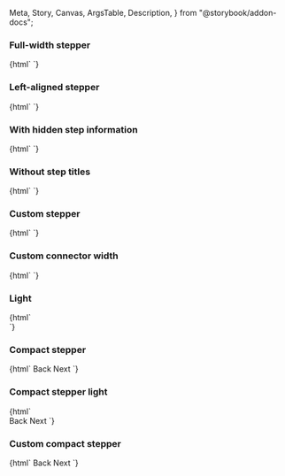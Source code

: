   Meta,
  Story,
  Canvas,
  ArgsTable,
  Description,
} from "@storybook/addon-docs";

<Meta title="Web Components/Stepper" component="ic-stepper" />

<Description markdown={readme} />

<Description markdown={Step} />

### Full-width stepper

<Canvas>
  <Story name="Full-width stepper" parameters={{ loki: { skip: true } }}>
    {html`<ic-stepper>
      <ic-step step-title="Create" step-type="completed"></ic-step>
      <ic-step step-title="Read" step-type="current"></ic-step>
      <ic-step step-title="Update" step-type="active"></ic-step>
      <ic-step step-title="Delete" step-type="disabled"></ic-step>
    </ic-stepper>`}
  </Story>
</Canvas>

### Left-aligned stepper

<Canvas>
  <Story name="Left-aligned stepper">
    {html`<ic-stepper aligned="left">
      <ic-step step-title="Create" step-type="completed"></ic-step>
      <ic-step step-title="Read" step-type="current"></ic-step>
      <ic-step step-title="Update" step-type="active"></ic-step>
      <ic-step step-title="Delete" step-type="disabled"></ic-step>
    </ic-stepper>`}
  </Story>
</Canvas>

### With hidden step information

<Canvas>
  <Story name="With hidden step information">
    {html`<ic-stepper hide-step-info>
      <ic-step step-title="Create" step-type="completed"></ic-step>
      <ic-step step-title="Read" step-type="current"></ic-step>
      <ic-step step-title="Update" step-type="active"></ic-step>
      <ic-step step-title="Delete" step-type="disabled"></ic-step>
    </ic-stepper>`}
  </Story>
</Canvas>

### Without step titles

<Canvas>
  <Story name="Without step titles">
    {html`<ic-stepper>
      <ic-step step-type="completed"></ic-step>
      <ic-step step-type="completed"></ic-step>
      <ic-step step-type="current"></ic-step>
      <ic-step></ic-step>
    </ic-stepper>`}
  </Story>
</Canvas>

### Custom stepper

<Canvas>
  <Story name="Custom stepper">
    {html`<ic-stepper>
      <ic-step step-title="First"></ic-step>
      <ic-step
        step-title="Second With a Very Long Title"
        step-subtitle="Optional subtitle that is long and should wrap"
        step-type="current"
      ></ic-step>
      <ic-step step-title="Third" step-type="disabled"></ic-step>
      <ic-step
        step-title="Fourth title that is long and should wrap"
        step-subtitle="Optional Subtitle"
        step-type="completed"
      ></ic-step>
    </ic-stepper>`}
  </Story>
</Canvas>

### Custom connector width

<Canvas>
  <Story name="Custom connector width">
    {html`<ic-stepper aligned="left" connector-width="200">
      <ic-step step-title="First"></ic-step>
      <ic-step
        step-title="Second With a Very Long Title"
        step-subtitle="Optional subtitle that is long and should wrap"
        step-type="current"
      ></ic-step>
      <ic-step step-title="Third" step-type="disabled"></ic-step>
      <ic-step
        step-title="Fourth title that is long and should wrap"
        step-subtitle="Optional Subtitle"
        step-type="completed"
      ></ic-step>
    </ic-stepper>`}
  </Story>
</Canvas>

### Light

<Canvas>
  <Story name="Light">
    {html`<div style="background-color:#24262b;">
      <ic-stepper appearance="light">
        <ic-step step-title="Create" step-type="completed"></ic-step>
        <ic-step step-title="Read" step-type="current"></ic-step>
        <ic-step step-title="Update" step-type="active"></ic-step>
        <ic-step step-title="Delete" step-type="disabled"></ic-step>
      </ic-stepper>
    </div>`}
  </Story>
</Canvas>

### Compact stepper

<Canvas>
  <Story name="Compact stepper" parameters={{ loki: { skip: true } }}>
    {html`<ic-stepper variant="compact" id="standard-compact-stepper">
        <ic-step step-title="Create"></ic-step>
        <ic-step step-title="Read" step-type="current"></ic-step>
        <ic-step step-title="Update" step-status="optional"></ic-step>
        <ic-step step-title="Delete" step-status="required"></ic-step>
      </ic-stepper>
      <ic-button
        class="back-btn-compact-stepper"
        style="margin-right: var(--ic-space-lg)"
        onclick="toPreviousStep()"
        >Back</ic-button
      >
      <ic-button class="next-btn-compact-stepper" onclick="toNextStep()"
        >Next</ic-button
      >
      <script>
        const compactStepTypes = [
          "active",
          "completed",
          "disabled",
          "completed",
        ];
        const backBtn = document.querySelector(".back-btn-compact-stepper");
        const nextBtn = document.querySelector(".next-btn-compact-stepper");
        const steps = document.querySelectorAll(
          "#standard-compact-stepper > ic-step"
        );
        function toPreviousStep() {
          for (let i = steps.length - 1; i > 0; i--) {
            if (steps[i].stepType === "current") {
              steps[i].stepType = compactStepTypes[i];
              steps[i - 1].stepType = "current";
              i--;
            }
          }
          if (steps[steps.length - 2].stepType === "current") {
            nextBtn.setAttribute("disabled", "false");
          }
          if (steps[0].stepType === "current") {
            backBtn.setAttribute("disabled", "true");
          }
        }
        function toNextStep() {
          for (let i = 0; i < steps.length - 1; i++) {
            if (steps[i].stepType === "current") {
              steps[i].stepType = compactStepTypes[i];
              steps[i + 1].stepType = "current";
              i++;
            }
          }
          if (steps[1].stepType === "current") {
            backBtn.setAttribute("disabled", "false");
          }
          if (steps[steps.length - 1].stepType === "current") {
            nextBtn.setAttribute("disabled", "true");
          }
        }
      </script>`}
  </Story>
</Canvas>

### Compact stepper light

<Canvas>
  <Story name="Compact stepper light" parameters={{ loki: { skip: true } }}>
    {html`<div style="background-color:#24262b;">
        <ic-stepper
          variant="compact"
          id="standard-compact-stepper"
          appearance="light"
        >
          <ic-step step-title="Create"></ic-step>
          <ic-step step-title="Read" step-type="current"></ic-step>
          <ic-step step-title="Update" step-status="optional"></ic-step>
          <ic-step step-title="Delete" step-status="required"></ic-step>
        </ic-stepper>
      </div>
      <ic-button
        class="back-btn-compact-stepper"
        style="margin-right: var(--ic-space-lg)"
        onclick="toPreviousStep()"
        >Back</ic-button
      >
      <ic-button class="next-btn-compact-stepper" onclick="toNextStep()"
        >Next</ic-button
      >
      <script>
        const compactStepTypes = [
          "active",
          "completed",
          "disabled",
          "completed",
        ];
        const backBtn = document.querySelector(".back-btn-compact-stepper");
        const nextBtn = document.querySelector(".next-btn-compact-stepper");
        const steps = document.querySelectorAll(
          "#standard-compact-stepper > ic-step"
        );
        function toPreviousStep() {
          for (let i = steps.length - 1; i > 0; i--) {
            if (steps[i].stepType === "current") {
              steps[i].stepType = compactStepTypes[i];
              steps[i - 1].stepType = "current";
              i--;
            }
          }
          if (steps[steps.length - 2].stepType === "current") {
            nextBtn.setAttribute("disabled", "false");
          }
          if (steps[0].stepType === "current") {
            backBtn.setAttribute("disabled", "true");
          }
        }
        function toNextStep() {
          for (let i = 0; i < steps.length - 1; i++) {
            if (steps[i].stepType === "current") {
              steps[i].stepType = compactStepTypes[i];
              steps[i + 1].stepType = "current";
              i++;
            }
          }
          if (steps[1].stepType === "current") {
            backBtn.setAttribute("disabled", "false");
          }
          if (steps[steps.length - 1].stepType === "current") {
            nextBtn.setAttribute("disabled", "true");
          }
        }
      </script>`}
  </Story>
</Canvas>

### Custom compact stepper

<Canvas>
  <Story name="Custom compact stepper" parameters={{ loki: { skip: true } }}>
    {html`<ic-stepper variant="compact" id="custom-compact-stepper">
        <ic-step step-title="First"></ic-step>
        <ic-step
          step-title="Second With a Very Long Title"
          step-subtitle="Optional subtitle that is long and should wrap"
          step-type="current"
        ></ic-step>
        <ic-step step-title="Third" step-type="disabled"></ic-step>
        <ic-step
          step-title="Fourth title that is long and should wrap"
          step-subtitle="Optional Subtitle"
          step-type="completed"
        ></ic-step>
        <ic-step
          step-title="Fifth and final step"
          step-subtitle="Optional Subtitle"
          step-status="optional"
          step-type="disabled"
        ></ic-step>
      </ic-stepper>
      <ic-button
        class="back-btn-custom-compact-stepper"
        style="margin-right: var(--ic-space-lg)"
        onclick="toPreviousCustomStep()"
        >Back</ic-button
      >
      <ic-button
        class="next-btn-custom-compact-stepper"
        onclick="toNextCustomStep()"
        >Next</ic-button
      >
      <script>
        const customCompactStepTypes = [
          "active",
          "completed",
          "disabled",
          "completed",
          "disabled",
        ];
        const backBtnCustomCompactStepper = document.querySelector(
          ".back-btn-custom-compact-stepper"
        );
        const nextBtnCustomCompactStepper = document.querySelector(
          ".next-btn-custom-compact-stepper"
        );
        const customSteps = document.querySelectorAll(
          "#custom-compact-stepper > ic-step"
        );
        function toPreviousCustomStep() {
          for (let i = customSteps.length - 1; i > 0; i--) {
            if (customSteps[i].stepType === "current") {
              customSteps[i].stepType = customCompactStepTypes[i];
              customSteps[i - 1].stepType = "current";
              i--;
            }
          }
          if (customSteps[customSteps.length - 2].stepType === "current") {
            nextBtnCustomCompactStepper.setAttribute("disabled", "false");
          }
          if (customSteps[0].stepType === "current") {
            backBtnCustomCompactStepper.setAttribute("disabled", "true");
          }
        }
        function toNextCustomStep() {
          for (let i = 0; i < customSteps.length - 1; i++) {
            if (customSteps[i].stepType === "current") {
              customSteps[i].stepType = customCompactStepTypes[i];
              customSteps[i + 1].stepType = "current";
              i++;
            }
          }
          if (customSteps[1].stepType === "current") {
            backBtnCustomCompactStepper.setAttribute("disabled", "false");
          }
          if (customSteps[customSteps.length - 1].stepType === "current") {
            nextBtnCustomCompactStepper.setAttribute("disabled", "true");
          }
        }
      </script>`}
  </Story>
</Canvas>
